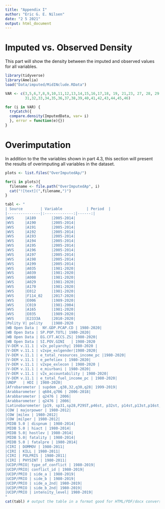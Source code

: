 ```yaml
---
title: "Appendix I"
author: "Eric G. E. Nilsen"
date: "2 5 2021"
output: html_document
---
```


# Imputed vs. Observed Density

This part will show the density between the imputed and observed values for all variables. 

```r
library(tidyverse)
library(Amelia)
load("Data/imputed/MidINclude.RData")

```


```r

VAR <- c(3,5,6,7,8,9,10,11,12,13,14,15,16,17,18, 19, 21,23, 27, 28, 29, 30,
         31,32,33,34,35,36,37,38,39,40,41,42,43,44,45,46)

for (i in VAR) {
  tryCatch({
  compare.density(ImputedData, var= i)
  }, error = function(e){})
}
```


# Overimputation

In addition to the the variables shown in part 4.3, this section will present the results of overimputing all variables in the dataset.


```r

plots <- list.files("OverImputedAp/")

for(i in plots){
  filename <- file.path("OverImputedAp", i)
  cat("![text](",filename,")")
}
```



     
       


```r
tabl <- " 
| Source        | Variable           | Period  |
|---------------|:-------------:|------:|
|WVS     |A189       |2005-2014|
|WVS     |A190       |2005-2014|
|WVS     |A191       |2005-2014|
|WVS     |A192       |2005-2014|
|WVS     |A193       |2005-2014|
|WVS     |A194       |2005-2014|
|WVS     |A195       |2005-2014|
|WVS     |A196       |2005-2014|
|WVS     |A197       |2005-2014|
|WVS     |A198       |2005-2014|
|WVS     |A199       |2005-2014|
|WVS     |A035       |1981-2020|
|WVS     |A039       |1981-2020|
|WVS     |A008       |1981-2020|
|WVS     |A029       |1981-2020|
|WVS     |A170       |1981-2020|
|WVS     |E012       |1981-2020|
|WVS     |F114_02    |2017-2020|
|WVS     |E006       |1989-2020|
|WVS     |C019       |1981-2004|
|WVS     |A165       |1981-2020|
|WVS     |E035       |1989-2020|
|WVS     |E2333A     |2010-2020|
|Polity V| polity    |1980-2020
|WB Open Data |  NY.GDP.PCAP.CD | 1980-2020|
|WB Open Data | SP.POP.TOTL| 1980-2020|
|WB Open Data | EG.CFT.ACCS.ZS| 1980-2020|
|WB Open Data | SI.POV.GINI   | 1980-2020
|V-DEM v.11.1 | v2x_polyarchy| 1980-2020 |
|V-DEM v.11.1 | v2xpe_exlgender|1980-2020|
|V-DEM v.11.1 | e_total_resources_income_pc |1980-2020|
|V-DEM v.11.1 | e_pefeliex | 1980-2020|
|V-DEM v.11.1 | v2xpe_exlecon | 1980-2020 |
|V-DEM v.11.1 | e_miurbani | 1980-2020|
|V-DEM v.11.1 | v2x_accountability | 1980-2020|
|V-DEM v.11.1 | e_total_fuel_income_pc | 1980-2020|
|UNDP   | HDI | 1980-2020|
|Afrobarometer | supdem ,q38,32,q30,q28| 1999-2019|
|Arabbarometer | q604,q706 | 2006-2018|
|Arabbarometer | q2476 | 2006|
|Arabbarometer | q2476 | 2006|
|Latinobarometer |p19, sp31,sp28,P29ST,p46st, p32st, p14st,p13st,p16st,p17st,p9st,p13st, ,P10ST,P12STGBS, P11STGBS, P8STGBS |1995-2018|
|COW | majorpower | 1980-2012|
|COW |milex | 1980-2012|
|COW |milper | 1980-2012|
|MIDB 5.0 | dispnum | 1980-2014|
|MIDB 5.0 | hiact | 1980-2014|
|MIDB 5.0| hostlev | 1980-2014|
|MIDB 5.0| fatality | 1980-2014|
|MIDB 5.0 | fatalpre | 1980-2014|
|CIRI | DOMMOV | 1980-2011|
|CIRI | KILL | 1980-2011|
|CIRI | POLPRIS | 1980-2011|
|CIRI | PHYSINT | 1980-2011|
|UCDP/PRIO| type_of_conflict | 1980-2019|
|UCDP/PRIO| conflict_id | 1980-2019|
|UCDP/PRIO | side_a | 1980-2019|
|UCDP/PRIO | side_b | 1980-2019|
|UCDP/PRIO | side_a_2nd| 1980-2019|
|UCDP/PRIO | side_b_2nd| 1980-2019|
|UCDP/PRIO | intensity_level| 1980-2019|
"
cat(tabl) # output the table in a format good for HTML/PDF/docx conversion
```






